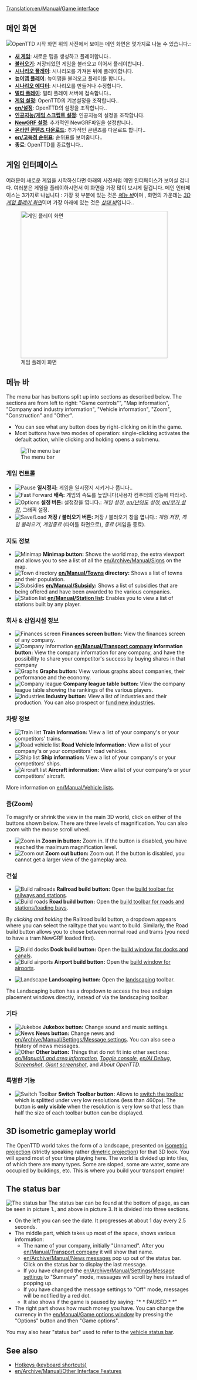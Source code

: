 [[Translation:en/Manual/Game interface]]
{{ko/번역|origin= en/Manual/Game interface
|from  = en
|to    = ko
|Percentage = 15
}}

{{en/Manual/Navigation}}
== 메인 화면 ==
[[File:ko/Manual/Intro screenKo.jpeg|frame|center|OpenTTD 시작 화면 ]]
위의 사진에서 보이는 메인 화면은 몇가지로 나눌 수 있습니다.:
* '''[[en/Manual/New game|새 게임]]''': 새로운 맵을 생성하고 플레이합니다..
* '''[[en/Archive/Manual/Savegame|불러오기]]''': 저장되었던 게임을 불러오고 이어서 플레이합니다..
* '''[[en/Archive/Manual/Scenario|시나리오 플레이]]''': 시나리오를 가져온 뒤에 플레이합니다.
* '''[[en/Manual/Heightmap|높이맵 플레이]]''': 높이맵을 불러오고 플레이를 합니다..
* '''[[en/Manual/Scenario editor|시나리오 에디터]]''': 시나리오를 만들거나 수정합니다.
* '''[[en/Manual/Multiplayer|멀티 플레이]]''': 멀티 플레이 서버에 접속합니다..
* '''[[en/Manual/Game options window|게임 설정]]''': OpenTTD의 기본설정을 조작합니다..
* '''[[en/설정]]''': OpenTTD의 설정을 조작합니다..
* '''[[en/Manual/AI settings|인공지능/게임 스크립트 설정]]''': 인공지능의 설정을 조작합니다.
* '''[[en/Manual/NewGRF|NewGRF 설정]]''': 추가적인 NewGRF파일을 설정합니다..
* '''[[en/Manual/Online content|온라인 콘텐츠 다운로드]]''': 추가적인 콘텐츠를 다운로드 합니다..
* '''[[en/고득점 순위표]]''': 순위표를 보여줍니다..
* '''종료''': OpenTTD를 종료합니다..

==게임 인터페이스==
여러분이 새로운 게임을 시작하신다면 아래의 사진처럼 메인 인터페이스가 보이실 겁니다. 여러분은 게임을 플레이하시면서 이 화면을 가장 많이 보시게 될겁니다. 메인 인터페이스는 3가지로 나뉩니다 : 가장 윗 부분에 있는 것은  ''[[#the-menu-bar|메뉴 바]]''이며 , 화면의 가운데는 ''[[#3d-isometric-gameplay-world|3D 게임 플레이 화면]]''이며 가장 아래에 있는 것은 ''[[#the-status-bar|상태 바]]''입니다..

[[File:en/Manual/Interface.png|thumb|none|400px|게임 플레이 화면]]

==메뉴 바==
The menu bar has buttons split up into sections as described below. The sections are from left to right: "Game controls"", "Map information", "Company and industry information", "Vehicle information", "Zoom", "Construction" and "Other".
* You can see what any button does by right-clicking on it in the game.  
* Most buttons have two modes of operation: single-clicking activates the default action, while clicking and holding opens a submenu.
[[File:en/Manual/Menu bar.png|none|frame|The menu bar]]

===게임 컨트롤===
*[[File:en/Manual/Pause button.png|Pause]] '''일시정지:''' 게임을 일시정지 시키거나 풉니다..
*[[File:en/Manual/Fast Forward button.png|Fast Forward]] '''배속:''' 게임의 속도를 높입니다(사용자 컴푸터의 성능에 따라서).
*[[File:en/Manual/Options button.png|Options]] '''설정 버튼:''' 설정창을 엽니다.: ''게임 설정'', ''[[en/난이도]] 설정'', ''[[en/부가 설정]]'', 그래픽 설정.
*[[File:en/Manual/Save Load button.png|Save/Load]] '''저장 / 불러오기 버튼:''' 저장 / 불러오기 창을 엽니다.: ''게임 저장'', ''게임 불러오기'', ''게임종료'' (타이틀 화면으로), ''종료'' (게임을 종료).

===지도 정보===
*[[File:en/Manual/Minimap button.png|Minimap]] '''Minimap button:''' Shows the world map, the extra viewport and allows you to see a list of all the [[en/Archive/Manual/Signs]] on the map.
*[[File:en/Manual/Town directory button.png|Town directory]] '''[[en/Manual/Towns]] directory:''' Shows a list of towns and their population.
*[[File:en/Manual/Subsidies button.png|Subsidies]] '''[[en/Manual/Subsidy]]:''' Shows a list of subsidies that are being offered and have been awarded to the various companies.
*[[File:en/Manual/Station list button.png|Station list]] '''[[en/Manual/Station list]]:''' Enables you to view a list of stations built by any player.

===회사 & 산업시설 정보===
*[[File:en/Manual/Finances screen button.png|Finances screen]] '''Finances screen button:''' View the finances screen of any company.
*[[File:en/Manual/Company information button.png|Company Information]] '''[[en/Manual/Transport company]] information button:''' View the company information for any company, and have the possibility to share your competitor's success by buying shares in that company
*[[File:en/Manual/Graphs button.png|Graphs]] '''Graphs button:''' View various graphs about companies, their performance and the economy.
*[[File:en/Manual/Company league table button.png|Company league]] '''Company league table button:''' View the company league table showing the rankings of the various players.
*[[File:en/Manual/Industry button.png|Industries]] '''Industry button:''' View a list of industries and their production. You can also prospect or [[en/Manual/Industries#funding-new-industries|fund new industries]].

===차량 정보===
*[[File:en/Manual/Train Information button.png|Train list]] '''Train Information:''' View a list of your company's or your competitors' trains.
*[[File:en/Manual/Road Vehicle Information button.png|Road vehicle list]] '''Road Vehicle Information:''' View a list of your company's or your competitors' road vehicles.
*[[File:en/Manual/Ship Information button.png|Ship list]] '''Ship information:''' View a list of your company's or your competitors' ships.
*[[File:en/Manual/Aircraft Information button.png|Aircraft list]] '''Aircraft information:''' View a list of your company's or your competitors' aircraft.

More information on [[en/Manual/Vehicle lists]].

===줌(Zoom)===
To magnify or shrink the view in the main 3D world, click on either of the buttons shown below. There are three levels of magnification.  You can also zoom with the mouse scroll wheel.
*[[File:en/Manual/Zoom in button.png|Zoom in]] '''Zoom in button:''' Zoom in. If the button is disabled, you have reached the maximum magnification level.
*[[File:en/Manual/Zoom out button.png|Zoom out]] '''Zoom out button:''' Zoom out. If the button is disabled, you cannot get a larger view of the gameplay area.

===건설===
*[[File:en/Manual/Railroad build button.png|Build railroads]] '''Railroad build button:''' Open the [[en/Manual/Railway construction|build toolbar for railways and stations]].
*[[File:en/Manual/Road build button.png|Build roads]] '''Road build button:''' Open the [[en/Manual/Roadway construction|build toolbar for roads and stations/loading bays]].

By ''clicking and holding'' the Railroad build button, a dropdown appears where you can select the railtype that you want to build. Similarly, the Road build button allows you to chose between normal road and trams (you need to have a tram NewGRF loaded first).

*[[File:en/Manual/Dock build button.png|Build docks]] '''Dock build button:''' Open the [[en/Manual/Waterway construction|build window for docks and canals]].
*[[File:en/Manual/Airport build button.png|Build airports]] '''Airport build button:''' Open the [[en/Manual/Airport construction|build window for airports]].

*[[File:en/Manual/Landscaping button.png|Landscape]] '''Landscaping button:''' Open the [[en/Manual/Landscaping|landscaping]] toolbar.

The Landscaping button has a dropdown to access the tree and sign placement windows directly, instead of via the landscaping toolbar.

===기타===
*[[File:en/Manual/Sound Music button.png|Jukebox]] '''Jukebox button:''' Change sound and music settings.
*[[File:en/Manual/News button.png|News]] '''News button:''' Change news and [[en/Archive/Manual/Settings/Message settings]]. You can also see a history of news messages.
*[[File:en/Manual/Other button.png|Other]] '''Other button:''' Things that do not fit into other sections: ''[[en/Manual/Land area information]]'', ''[[en/Manual/Console|Toggle console]]'', ''[[en/AI Debug]]'', ''[[en/Manual/Screenshot|Screenshot]]'', ''[[en/Manual/Screenshot|Giant screenshot]]'', and ''About OpenTTD''.

===특별한 기능===
*[[File:en/Manual/ToggleButton.png|Switch Toolbar]] '''Switch Toolbar button:''' Allows to [[en/Switch toolbar|switch the toolbar]] which is splitted under very low resolutions (less than 460px). The button is '''only visible''' when the resolution is very low so that less than half the size of each toolbar button can be displayed.

==3D isometric gameplay world==
The OpenTTD world takes the form of a landscape, presented on [http://en.wikipedia.org/wiki/Video_games_with_isometric_graphics isometric projection] (strictly speaking rather [http://en.wikipedia.org/wiki/Dimetric_projection#Three_types_of_axonometric_projections dimetric projection]) for that 3D look.  You will spend most of your time playing here.  The world is divided up into tiles, of which there are many types.  Some are sloped, some are water, some are occupied by buildings, etc. This is where you build your transport empire!

==The status bar==
[[File:en/Manual/Status-bar.png|none|frame|The status bar]]
The status bar can be found at the bottom of page, as can be seen in picture 1., and above in picture 3. It is divided into three sections. 
*On the left you can see the date. It progresses at about 1 day every 2.5 seconds.
*The middle part, which takes up most of the space, shows various information:
**The name of your company, initially "Unnamed". After you [[en/Manual/Transport company]] it will show that name. 
**[[en/Archive/Manual/News messages]] pop up out of the status bar. Click on the status bar to display the last message.
**If you have changed the [[en/Archive/Manual/Settings/Message settings]] to "Summary" mode, messages will scroll by here instead of popping up.
**If you have changed the message settings to "Off" mode, messages will be notified by a red dot.
**It also shows if the game is paused by saying: "* * PAUSED * *"
*The right part shows how much money you have. You can change the currency in the [[en/Manual/Game options window]] by pressing the "Options" button and then "Game options".

You may also hear "status bar" used to refer to the [[en/Manual/Status bar|vehicle status bar]].

==See also==
* [[en/Manual/Hotkeys|Hotkeys (keyboard shortcuts)]]
* [[en/Archive/Manual/Other Interface Features]]